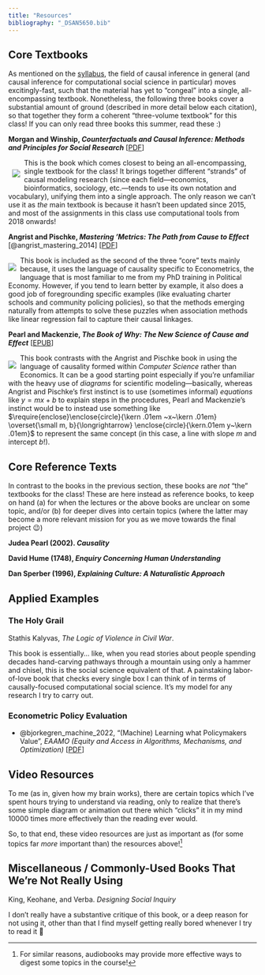 ```yaml
---
title: "Resources"
bibliography: "_DSAN5650.bib"
---
```


## Core Textbooks

As mentioned on the [syllabus](./syllabus.qmd), the field of causal inference in general (and causal inference for computational social science in particular) moves excitingly-fast, such that the material has yet to "congeal" into a single, all-encompassing textbook. Nonetheless, the following three books cover a substantial amount of ground (described in more detail below each citation), so that together they form a coherent "three-volume textbook" for this class! If you can only read three books this summer, read these :)

::: {.callout-tip title="<i class='bi bi-1-circle'></i> @morgan_counterfactuals_2015" icon="false" appearance="default"}

**Morgan and Winship, *Counterfactuals and Causal Inference: Methods and Principles for Social Research*** \[[PDF](https://www.dropbox.com/scl/fi/rmuw9yw0gflg9wprufzu4/Counterfactuals-and-Causal-Inference.pdf?rlkey=gpzpuqgmzgsdwo18j22pl6yiw&dl=1)\]
    
::: {style="float: left; margin: 8px;"}
![]({{< placeholder 200 >}}){#placeholder}
:::

This is the book which comes closest to being an all-encompassing, single textbook for the class! It brings together different "strands" of causal modeling research (since each field---economics, bioinformatics, sociology, etc.---tends to use its own notation and vocabulary), unifying them into a single approach. The only reason we can't use it as *the* main textbook is because it hasn't been updated since 2015, and most of the assignments in this class use computational tools from 2018 onwards!

:::

:::: {.callout-tip title="<i class='bi bi-2-circle'></i> @angrist_mastering_2014" icon="false" appearance="default"}

**Angrist and Pischke, *Mastering 'Metrics: The Path from Cause to Effect*** [@angrist_mastering_2014] \[[PDF](https://www.dropbox.com/scl/fi/3xa9tfswmv1w8ez54prtk/Joshua-D.-Angrist-J-rn-Steffen-Pischke-Mastering-Metrics.pdf?rlkey=2w0ipphrgxrejd7ddkv1wd635&dl=1)\]

::: {style="float: left; margin-right: 8px;"}
![]({{< placeholder 200 >}}){#placeholder}
:::

This book is included as the second of the three "core" texts mainly because, it uses the language of causality specific to Econometrics, the language that is most familiar to me from my PhD training in Political Economy. However, if you tend to learn better by example, it also does a good job of foregrounding specific examples (like evaluating charter schools and community policing policies), so that the methods emerging naturally from attempts to solve these puzzles when association methods like linear regression fail to capture their causal linkages.

::::

::: {.callout-tip title="<i class='bi bi-3-circle'></i> @pearl_book_2018" icon="false" appearance="default"}

**Pearl and Mackenzie, *The Book of Why: The New Science of Cause and Effect*** \[[EPUB](https://www.dropbox.com/scl/fi/0r7kg7hwibztvfnby8vdg/The-Book-of-Why.epub?rlkey=czdiw5mku5uamjdiwyyzlpmdr&dl=1)\]

::: {style="float: left; margin-right: 8px;"}
![]({{< placeholder 200 >}}){#placeholder}
:::
    
This book contrasts with the Angrist and Pischke book in using the language of causality formed within *Computer Science* rather than Economics. It can be a good starting point especially if you're unfamiliar with the heavy use of *diagrams* for scientific modeling---basically, whereas Angrist and Pischke's first instinct is to use (sometimes informal) *equations* like $y = mx + b$ to explain steps in the procedures, Pearl and Mackenzie's instinct would be to instead use something like $\require{enclose}\enclose{circle}{\kern .01em ~x~\kern .01em} \overset{\small m, b}{\longrightarrow} \enclose{circle}{\kern.01em y~\kern .01em}$ to represent the same concept (in this case, a line with slope $m$ and intercept $b$!).

:::

## Core Reference Texts

In contrast to the books in the previous section, these books are *not* "the" textbooks for the class! These are here instead as reference books, to keep on hand (a) for when the lectures or the above books are unclear on some topic, and/or (b) for deeper dives into certain topics (where the latter may become a more relevant mission for you as we move towards the final project 😉)

**Judea Pearl (2002). *Causality***

**David Hume (1748), *Enquiry Concerning Human Understanding***

**Dan Sperber (1996), *Explaining Culture: A Naturalistic Approach***

## Applied Examples

### The Holy Grail

Stathis Kalyvas, *The Logic of Violence in Civil War*.

This book is essentially... like, when you read stories about people spending decades hand-carving pathways through a mountain using only a hammer and chisel, this is the social science equivalent of that. A painstaking labor-of-love book that checks every single box I can think of in terms of causally-focused computational social science. It's my model for any research I try to carry out.

### Econometric Policy Evaluation

* @bjorkegren_machine_2022, "(Machine) Learning what Policymakers Value", *EAAMO (Equity and Access in Algorithms, Mechanisms, and Optimization)* \[[PDF](https://www.jblumenstock.com/files/papers/bbk_2021_eaamo.pdf)\]

## Video Resources

To me (as in, given how my brain works), there are certain topics which I've spent hours trying to understand via reading, only to realize that there's some simple diagram or animation out there which "clicks" it in my mind 10000 times more effectively than the reading ever would.

So, to that end, these video resources are just as important as (for some topics far *more* important than) the resources above!^[For similar reasons, audiobooks may provide more effective ways to digest some topics in the course!]

## Miscellaneous / Commonly-Used Books That We're Not Really Using

King, Keohane, and Verba. *Designing Social Inquiry*

I don't really have a substantive critique of this book, or a deep reason for not using it, other than that I find myself getting really bored whenever I try to read it 🙈
